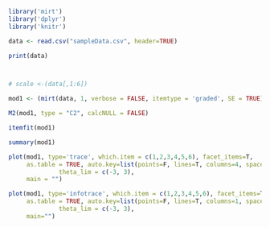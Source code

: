 ```{r}

library('mirt')
library('dplyr')
library('knitr')

```


```{r}
data <- read.csv("sampleData.csv", header=TRUE) 

print(data)



# scale <-(data[,1:6])

mod1 <- (mirt(data, 1, verbose = FALSE, itemtype = 'graded', SE = TRUE))

M2(mod1, type = "C2", calcNULL = FALSE)


```

```{r}
itemfit(mod1)

```




```{r}
summary(mod1)
```

```{r}
plot(mod1, type='trace', which.item = c(1,2,3,4,5,6), facet_items=T, 
     as.table = TRUE, auto.key=list(points=F, lines=T, columns=4, space = 'top', cex = .8), 
              theta_lim = c(-3, 3), 
     main = "")

```

```{r}
plot(mod1, type='infotrace', which.item = c(1,2,3,4,5,6), facet_items=T, 
     as.table = TRUE, auto.key=list(points=F, lines=T, columns=1, space = 'right', cex = .8), 
              theta_lim = c(-3, 3), 
     main="")


```
